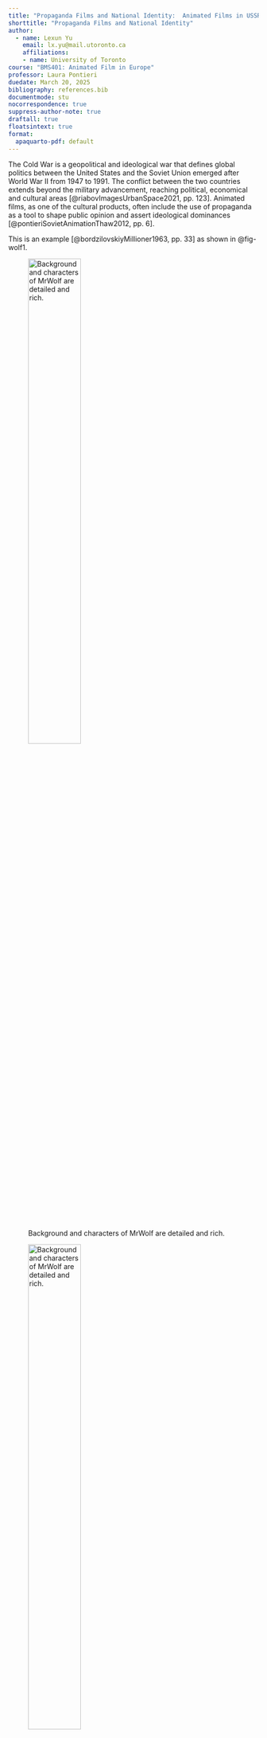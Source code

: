 ```yaml
---
title: "Propaganda Films and National Identity:  Animated Films in USSR and China"
shorttitle: "Propaganda Films and National Identity"
author:
  - name: Lexun Yu
    email: lx.yu@mail.utoronto.ca
    affiliations:
    - name: University of Toronto
course: "BMS401: Animated Film in Europe"
professor: Laura Pontieri
duedate: March 20, 2025
bibliography: references.bib
documentmode: stu
nocorrespondence: true
suppress-author-note: true
draftall: true
floatsintext: true
format:
  apaquarto-pdf: default
---
```



The Cold War is a geopolitical and ideological war that defines global politics between the United States and the Soviet Union emerged after World War II from 1947 to 1991. The conflict between the two countries extends beyond the military advancement, reaching political, economical and cultural areas [@riabovImagesUrbanSpace2021, pp. 123]. Animated films, as one of the cultural products, often include the use of propaganda as a tool to shape public opinion and assert ideological dominances [@pontieriSovietAnimationThaw2012, pp. 6]. 

This is an example [@bordzilovskiyMillioner1963, pp. 33] as shown in @fig-wolf1.

![Background and characters of MrWolf are detailed and rich.](fig/wolf1.png){#fig-wolf1 width=50%}

![Background and characters of MrWolf are detailed and rich.](fig/wolf1.png){#fig-wolf2 width=50%}

# Background 

Lorem ipsum odor amet, consectetuer adipiscing elit. Primis libero ac lacus class leo interdum. Lacinia nulla rhoncus netus platea conubia porttitor ultrices auctor. Quam consectetur eros accumsan hendrerit feugiat aliquam torquent magnis. Iaculis ridiculus quis enim dignissim aenean metus ipsum hendrerit vitae. Sapien praesent nulla suscipit odio sed non nullam adipiscing. Metus libero turpis potenti varius lobortis mus. Sed consectetur tristique iaculis fringilla; ipsum turpis litora justo quis. Congue neque platea pharetra fermentum metus auctor. Eros penatibus neque ante; in ornare conubia.

Magna urna vestibulum, tortor praesent vel mattis montes. Ultricies sollicitudin interdum habitant magnis vitae suscipit leo montes. Nisl integer pharetra eget facilisi tempus augue dictum penatibus. Torquent proin felis magna etiam; varius nascetur suspendisse suscipit. Inceptos auctor penatibus neque lobortis aptent porttitor. Nibh primis auctor turpis donec semper primis rhoncus. Etiam nulla convallis accumsan felis nunc rhoncus dapibus. Curae dui himenaeos natoque imperdiet adipiscing proin consectetur potenti facilisis. Elementum curae tempus adipiscing risus aptent. Habit·asse porttitor nisl sociosqu; cras nunc facilisis.

Dapibus lacinia nulla eleifend justo luctus vulputate vestibulum taciti massa. Aliquet dictumst maecenas efficitur leo praesent massa sit feugiat curae. Hac lacus enim mattis sapien interdum ut vulputate primis. Ipsum dictum nisi semper; purus facilisi lorem leo ridiculus. Ipsum sem velit nec cursus ornare dis morbi et. Finibus aenean maximus sagittis justo natoque quam velit cras? Malesuada habitant volutpat vulputate dictum massa id egestas fermentum quam. Metus vivamus risus mauris euismod ex natoque ex in pellentesque.

Nullam fringilla donec vel ridiculus id. Condimentum himenaeos iaculis class lacus porttitor ligula massa sociosqu. Dignissim cursus etiam class per justo tortor. Interdum nam nisi ac potenti efficitur eleifend torquent diam. Senectus nulla laoreet ridiculus tellus lobortis; finibus tincidunt ac. Taciti morbi risus facilisi hendrerit adipiscing vitae lacus cubilia ultrices. Feugiat blandit diam lacinia tortor netus condimentum massa imperdiet pretium. Magna quis integer quam netus felis.

Curabitur mi praesent; malesuada parturient vitae adipiscing. Tempus nostra litora aenean pellentesque ante. Tincidunt phasellus per litora porta; tempor orci est. Tellus viverra natoque lobortis mauris praesent. Natoque platea ipsum urna hendrerit primis ac elit, lacus taciti. Tristique tristique enim velit habitant odio diam sollicitudin. Aptent posuere morbi varius ornare dis; ultrices arcu. Torquent montes lacinia vitae libero dictumst.

This another example according to @cowenAnimationIronCurtain2020.

\newpage

# References

::: {#refs}
:::